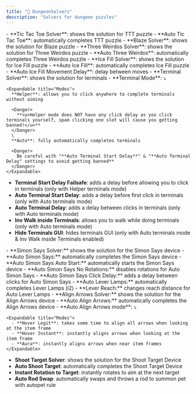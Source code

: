 ```yaml
---
title: "🧩 DungeonSolvers"
description: "Solvers for dungeon puzzles"
---
```


<Accordion title="Puzzles" icon="puzzle-piece">
  - **Tic Tac Toe Solver**: shows the solution for TTT puzzle
  - **Auto Tic Tac Toe**: automatically completes TTT puzzle
  - **Blaze Solver**: shows the solution for Blaze puzzle
  - **Three Weirdos Solver**: shows the solution for Three Weirdos puzzle
  - **Auto Three Weirdos**: automatically completes Three Weirdos puzzle
  - **Ice Fill Solver**: shows the solution for Ice Fill puzzle
  - **Auto Ice Fill**: automatically completes Ice Fill puzzle
  - **Auto Ice Fill Movement Delay**: delay between moves
</Accordion>

<Accordion title="Terminals" icon="square-terminal">
  - **Terminal Solver**: shows the solution for terminals
  - **Terminal Mode**: ⤵

    <Expandable title="Modes">
      **Helper**: allows you to click anywhere to complete terminals without aiming

      <Danger>
        **<u>Helper mode does NOT have any click delay as you click terminals yourself, spam clicking one slot will cause you getting banned!</u>**
      </Danger>
      \
      **Auto**: fully automatically completes terminals

      <Danger>
        Be careful with "**Auto Terminal Start Delay**" & "**Auto Terminal Delay" settings to avoid getting banned**
      </Danger>
    </Expandable>
  - **Terminal Start Delay Failsafe**: adds a delay before allowing you to click in terminals (only with Helper terminals mode)
  - **Auto Terminal Start Delay**: adds a delay before first click in terminals (only with Auto terminals mode)
  - **Auto Terminal Delay**: adds a delay between clicks in terminals (only with Auto terminals mode)
  - **Inv Walk inside Terminals**: allows you to walk while doing terminals (only with Auto terminals mode)
  - **Hide Terminals GUI**: hides terminals GUI (only with Auto terminals mode & Inv Walk inside Terminals enabled)
</Accordion>

<Accordion title="Devices" icon="sparkles">
  - **Simon Says Solver:** shows the solution for the Simon Says device
  - **Auto Simon Says:** automatically completes the Simon Says device
  - **Auto Simon Says Auto Start:** automatically starts the Simon Says device
  - **Auto Simon Says No Rotations:** disables rotations for Auto Simon Says
  - **Auto Simon Says Click Delay:** adds a delay between clicks for Auto Simon Says
  - **Auto Lever Lamps:** automatically completes Lever Lamps (i2)
  - **Lever Reach:** changes reach distance for Auto Lever Lamps
  - **Align Arrows Solver:** shows the solution for the Align Arrows device
  - **Auto Align Arrows:** automatically completes the Align Arrows device
  - **Auto Align Arrows mode**: ⤵

    <Expandable title="Modes">
      - **Hover Legit**: takes some time to align all arrows when looking at the item frame
      - **Hover Instant**: instantly aligns arrows when looking at the item frame
      - **Aura**: instantly aligns arrows when near item frames
    </Expandable>
  - **Shoot Target Solver**: shows the solution for the Shoot Target Device
  - **Auto Shoot Target**: automatically completes the Shoot Target Device
  - **Instant Rotation to Target**: instantly rotates to aim at the next target
  - **Auto Rod Swap**: automatically swaps and throws a rod to summon pet with autopet rule
</Accordion>